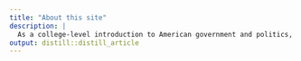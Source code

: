 ```yaml
---
title: "About this site"
description: |
  As a college-level introduction to American government and politics, the primary goal of this course is to give you the knowledge and skills you need to be an effective and responsible participant in American democracy. It is designed to teach the historical development, nature, and operations of American government and its political system so that you may leave the course with the requisite knowledge for engaging in democratic processes and for understanding the rights and responsibilities of democratic citizenship.
output: distill::distill_article
---
```




